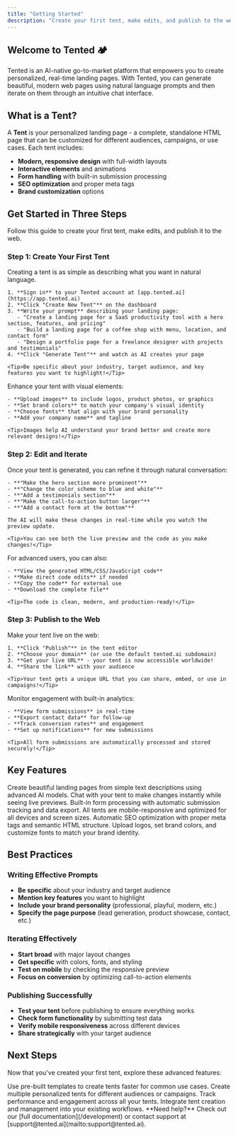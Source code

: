 ```yaml
---
title: "Getting Started"
description: "Create your first tent, make edits, and publish to the web"
---
```


## Welcome to Tented 🏕️

Tented is an AI-native go-to-market platform that empowers you to create personalized, real-time landing pages. With Tented, you can generate beautiful, modern web pages using natural language prompts and then iterate on them through an intuitive chat interface.

## What is a Tent?

A **Tent** is your personalized landing page - a complete, standalone HTML page that can be customized for different audiences, campaigns, or use cases. Each tent includes:

- **Modern, responsive design** with full-width layouts
- **Interactive elements** and animations
- **Form handling** with built-in submission processing
- **SEO optimization** and proper meta tags
- **Brand customization** options

## Get Started in Three Steps

Follow this guide to create your first tent, make edits, and publish it to the web.

### Step 1: Create Your First Tent

<AccordionGroup>
  <Accordion icon="plus" title="Start with a prompt">
    Creating a tent is as simple as describing what you want in natural language.
    
    1. **Sign in** to your Tented account at [app.tented.ai](https://app.tented.ai)
    2. **Click "Create New Tent"** on the dashboard
    3. **Write your prompt** describing your landing page:
       - "Create a landing page for a SaaS productivity tool with a hero section, features, and pricing"
       - "Build a landing page for a coffee shop with menu, location, and contact form"
       - "Design a portfolio page for a freelance designer with projects and testimonials"
    4. **Click "Generate Tent"** and watch as AI creates your page
    
    <Tip>Be specific about your industry, target audience, and key features you want to highlight!</Tip>
  </Accordion>
  
  <Accordion icon="image" title="Add images and branding">
    Enhance your tent with visual elements:
    
    - **Upload images** to include logos, product photos, or graphics
    - **Set brand colors** to match your company's visual identity
    - **Choose fonts** that align with your brand personality
    - **Add your company name** and tagline
    
    <Tip>Images help AI understand your brand better and create more relevant designs!</Tip>
  </Accordion>
</AccordionGroup>

### Step 2: Edit and Iterate

<AccordionGroup>
  <Accordion icon="comments" title="Chat with your tent">
    Once your tent is generated, you can refine it through natural conversation:
    
    - **"Make the hero section more prominent"**
    - **"Change the color scheme to blue and white"**
    - **"Add a testimonials section"**
    - **"Make the call-to-action button larger"**
    - **"Add a contact form at the bottom"**
    
    The AI will make these changes in real-time while you watch the preview update.
    
    <Tip>You can see both the live preview and the code as you make changes!</Tip>
  </Accordion>
  
  <Accordion icon="code" title="View and edit code">
    For advanced users, you can also:
    
    - **View the generated HTML/CSS/JavaScript code**
    - **Make direct code edits** if needed
    - **Copy the code** for external use
    - **Download the complete file**
    
    <Tip>The code is clean, modern, and production-ready!</Tip>
  </Accordion>
</AccordionGroup>

### Step 3: Publish to the Web

<AccordionGroup>
  <Accordion icon="rocket" title="Publish your tent">
    Make your tent live on the web:
    
    1. **Click "Publish"** in the tent editor
    2. **Choose your domain** (or use the default tented.ai subdomain)
    3. **Get your live URL** - your tent is now accessible worldwide!
    4. **Share the link** with your audience
    
    <Tip>Your tent gets a unique URL that you can share, embed, or use in campaigns!</Tip>
  </Accordion>
  
  <Accordion icon="chart-line" title="Track form submissions">
    Monitor engagement with built-in analytics:
    
    - **View form submissions** in real-time
    - **Export contact data** for follow-up
    - **Track conversion rates** and engagement
    - **Set up notifications** for new submissions
    
    <Tip>All form submissions are automatically processed and stored securely!</Tip>
  </Accordion>
</AccordionGroup>

## Key Features

<CardGroup cols={2}>

<Card title="AI-Powered Generation" icon="robot">
  Create beautiful landing pages from simple text descriptions using advanced AI models.
</Card>

<Card title="Real-Time Editing" icon="pen-to-square">
  Chat with your tent to make changes instantly while seeing live previews.
</Card>

<Card title="Form Handling" icon="square-check">
  Built-in form processing with automatic submission tracking and data export.
</Card>

<Card title="Responsive Design" icon="mobile">
  All tents are mobile-responsive and optimized for all devices and screen sizes.
</Card>

<Card title="SEO Optimized" icon="search">
  Automatic SEO optimization with proper meta tags and semantic HTML structure.
</Card>

<Card title="Brand Customization" icon="palette">
  Upload logos, set brand colors, and customize fonts to match your brand identity.
</Card>

</CardGroup>

## Best Practices

### Writing Effective Prompts

- **Be specific** about your industry and target audience
- **Mention key features** you want to highlight
- **Include your brand personality** (professional, playful, modern, etc.)
- **Specify the page purpose** (lead generation, product showcase, contact, etc.)

### Iterating Effectively

- **Start broad** with major layout changes
- **Get specific** with colors, fonts, and styling
- **Test on mobile** by checking the responsive preview
- **Focus on conversion** by optimizing call-to-action elements

### Publishing Successfully

- **Test your tent** before publishing to ensure everything works
- **Check form functionality** by submitting test data
- **Verify mobile responsiveness** across different devices
- **Share strategically** with your target audience

## Next Steps

Now that you've created your first tent, explore these advanced features:

<CardGroup cols={2}>

<Card title="Tent Templates" icon="copy" href="/tent-templates">
  Use pre-built templates to create tents faster for common use cases.
</Card>

<Card title="Bulk Creation" icon="users" href="/bulk-tents">
  Create multiple personalized tents for different audiences or campaigns.
</Card>

<Card title="Analytics Dashboard" icon="chart-bar" href="/analytics">
  Track performance and engagement across all your tents.
</Card>

<Card title="API Integration" icon="code" href="/api-reference/introduction">
  Integrate tent creation and management into your existing workflows.
</Card>

</CardGroup>

<Note>
  **Need help?** Check out our [full documentation](/development) or contact support at [support@tented.ai](mailto:support@tented.ai).
</Note>